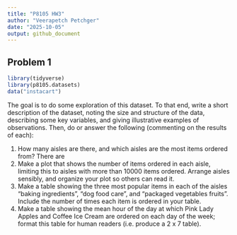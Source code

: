 ```yaml
---
title: "P8105 HW3"
author: "Veerapetch Petchger"
date: "2025-10-05"
output: github_document
---
```

## Problem 1
```r
library(tidyverse)
library(p8105.datasets)
data("instacart")
```
The goal is to do some exploration of this dataset. To that end, write a short description of the dataset, noting the size and structure of the data, describing some key variables, and giving illustrative examples of observations. Then, do or answer the following (commenting on the results of each):

1. How many aisles are there, and which aisles are the most items ordered from?
There are 
2. Make a plot that shows the number of items ordered in each aisle, limiting this to aisles with more than 10000 items ordered. Arrange aisles sensibly, and organize your plot so others can read it.
3. Make a table showing the three most popular items in each of the aisles “baking ingredients”, “dog food care”, and “packaged vegetables fruits”. Include the number of times each item is ordered in your table.
4. Make a table showing the mean hour of the day at which Pink Lady Apples and Coffee Ice Cream are ordered on each day of the week; format this table for human readers (i.e. produce a 2 x 7 table).
